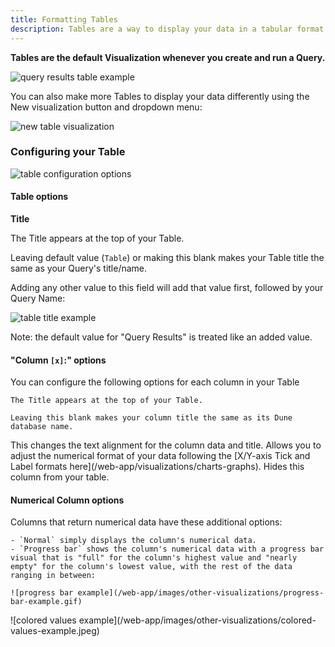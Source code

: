 ```yaml
---
title: Formatting Tables
description: Tables are a way to display your data in a tabular format.
---
```


**Tables are the default Visualization whenever you create and run a Query.**

![query results table example](/web-app/images/other-visualizations/query-results-table-example.png)


You can also make more Tables to display your data differently using the <span class="fk-btn-2">New visualization</span> button and dropdown menu:

![new table visualization](/web-app/images/other-visualizations/new-table-visualization.png)

### Configuring your Table

![table configuration options](/web-app/images/other-visualizations/table-configuration-options.png)

#### Table options

**Title**

The Title appears at the top of your Table.

Leaving default value (`Table`) or making this blank makes your Table title the same as your Query's title/name.

Adding any other value to this field will add that value first, followed by your Query Name:

![table title example](/web-app/images/other-visualizations/table-title-example.png)

Note: the default value for "Query Results" is treated like an added value.

#### "Column `[x]`:" options

You can configure the following options for each column in your Table

<Tabs>
  <Tab title="Title">

    The Title appears at the top of your Table.

    Leaving this blank makes your column title the same as its Dune database name.
  </Tab>
  <Tab title="Align">
    This changes the text alignment for the column data and title.
  </Tab>
  <Tab title="Format">
    Allows you to adjust the numerical format of your data following the [X/Y-axis Tick and Label formats here](/web-app/visualizations/charts-graphs).
  </Tab>
    <Tab title="Hide Column">
    Hides this column from your table.
  </Tab>
</Tabs>


#### Numerical Column options

Columns that return numerical data have these additional options:

<Tabs>
  <Tab title="Type">

    - `Normal` simply displays the column's numerical data.
    - `Progress bar` shows the column's numerical data with a progress bar visual that is "full" for the column's highest value and "nearly empty" for the column's lowest value, with the rest of the data ranging in between:

    ![progress bar example](/web-app/images/other-visualizations/progress-bar-example.gif)

  </Tab>
  <Tab title="Colored Values">
    ![colored values example](/web-app/images/other-visualizations/colored-values-example.jpeg)
  </Tab>
</Tabs>
